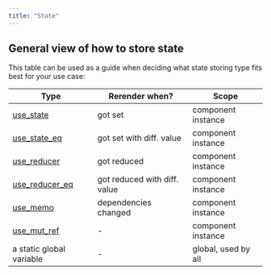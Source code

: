 ```yaml
---
title: "State"
---
```


## General view of how to store state

This table can be used as a guide when deciding what state storing type fits best for your use case:

| Type                                                 | Rerender when?               | Scope               |
| ---------------------------------------------------- | ---------------------------- | ------------------- |
| [use_state](./hooks/use-state)                       | got set                      | component instance  |
| [use_state_eq](./hooks/use-state#use_state_eq)       | got set with diff. value     | component instance  |
| [use_reducer](./hooks/use-reducer)                   | got reduced                  | component instance  |
| [use_reducer_eq](./hooks/use-reducer#use_reducer_eq) | got reduced with diff. value | component instance  |
| [use_memo](./hooks/use-memo)                         | dependencies changed         | component instance  |
| [use_mut_ref](./hooks/use-mut-ref)                   | -                            | component instance  |
| a static global variable                             | -                            | global, used by all |
